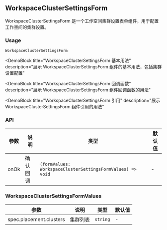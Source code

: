 
## WorkspaceClusterSettingsForm

WorkspaceClusterSettingsForm 是一个工作空间集群设置表单组件，用于配置工作空间的集群设置。

### Usage

`WorkspaceClusterSettingsForm`

<DemoBlock
  title="WorkspaceClusterSettingsForm 基本用法"
  description="展示 WorkspaceClusterSettingsForm 组件的基本用法，包括集群设置配置"
>
  <Basic />
</DemoBlock>

<DemoBlock
  title="WorkspaceClusterSettingsForm 回调函数"
  description="展示 WorkspaceClusterSettingsForm 组件回调函数的用法"
>
  <WithCallback />
</DemoBlock>

<DemoBlock
  title="WorkspaceClusterSettingsForm 引用"
  description="展示 WorkspaceClusterSettingsForm 组件引用的用法"
>
  <WithRef />
</DemoBlock>

### API

| 参数 | 说明 | 类型 | 默认值 |
| --- | --- | --- | --- |
| onOk | 确认回调 | `(formValues: WorkspaceClusterSettingsFormValues) => void` | - |

### WorkspaceClusterSettingsFormValues

| 参数 | 说明 | 类型 | 默认值 |
| --- | --- | --- | --- |
| spec.placement.clusters | 集群列表 | `string` | - | 